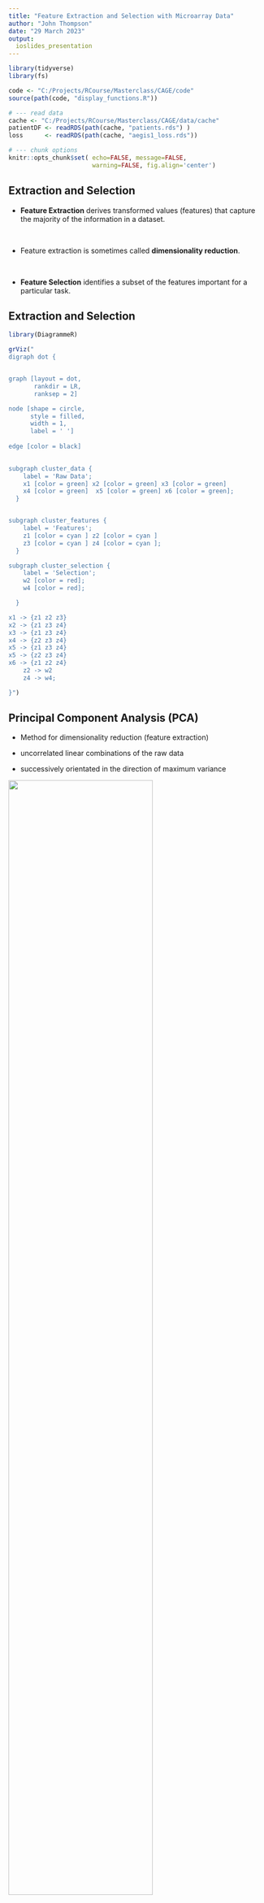 ```yaml
---
title: "Feature Extraction and Selection with Microarray Data"
author: "John Thompson"
date: "29 March 2023"
output: 
  ioslides_presentation
---
```


```r
library(tidyverse)
library(fs)

code <- "C:/Projects/RCourse/Masterclass/CAGE/code"
source(path(code, "display_functions.R"))

# --- read data
cache <- "C:/Projects/RCourse/Masterclass/CAGE/data/cache"
patientDF <- readRDS(path(cache, "patients.rds") )
loss      <- readRDS(path(cache, "aegis1_loss.rds"))

# --- chunk options
knitr::opts_chunk$set( echo=FALSE, message=FALSE, 
                       warning=FALSE, fig.align='center')

```

## Extraction and Selection

* **Feature Extraction** derives transformed values (features) that capture the majority of the information in a dataset. 

<br>

* Feature extraction is sometimes called **dimensionality reduction**.  

<br>

* **Feature Selection** identifies a subset of the features important for a particular task.

## Extraction and Selection

```r
library(DiagrammeR)

grViz("
digraph dot {


graph [layout = dot,
       rankdir = LR,
       ranksep = 2]

node [shape = circle,
      style = filled,
      width = 1,
      label = ' ']
 
edge [color = black]

     
subgraph cluster_data {
    label = 'Raw Data';
    x1 [color = green] x2 [color = green] x3 [color = green] 
    x4 [color = green]  x5 [color = green] x6 [color = green];
  }      


subgraph cluster_features {
    label = 'Features';
    z1 [color = cyan ] z2 [color = cyan ] 
    z3 [color = cyan ] z4 [color = cyan ];
  }      

subgraph cluster_selection {
    label = 'Selection';
    w2 [color = red];
    w4 [color = red];

  }      

x1 -> {z1 z2 z3} 
x2 -> {z1 z3 z4} 
x3 -> {z1 z3 z4} 
x4 -> {z2 z3 z4} 
x5 -> {z1 z3 z4} 
x5 -> {z2 z3 z4}
x6 -> {z1 z2 z4}
    z2 -> w2 
    z4 -> w4;

}")
```

## Principal Component Analysis (PCA)

* Method for dimensionality reduction (feature extraction)

* uncorrelated linear combinations of the raw data  

* successively orientated in the direction of maximum variance  

![](figs/pca.png){height=75%, width=75%}

## AEGIS Trials I and II

Airway Epithelium Gene Expression in the Diagnosis of Lung Cancer

```r
patientDF %>%
  ggplot( aes( x= study, fill = diagnosis)) +
  geom_bar( position = "dodge") +
  labs( title = "Numbers of cancer and benign cases in each study")
```

## The Investigation

- Develop a model to classify cancer/benign

- Use AEGIS-1 to train the model and AEGIS-2 to validate  

- Methods Investigated

  - No Feature Extraction .. Select the M probes that best classify  
  - Use PCA for feature extraction .. Use the first M PCs
  - PCA for feature extraction .. Select the M PCs that best classify  
  
- PCA applied to the raw data and to the scaled raw data  

## Loss Function

Logistic regression models are to predict the cancer cases

Model performance is assessed using the cross-entropy loss
\[
- \frac{1}{N} \sum_{i=1}^N y_i log(\hat{y}_i) + (1-y_i) log(1-\hat{y}_i)
\]

This is equivalent to the log-likelihood for a logistic regression

## Results: In-sample 1-50 Features

```r
list( probe  = loss$probeSelectedDF,
      vPCsel = loss$vpcaSelectedDF,
      vPCord = loss$vpcaOrderedDF,
      cPCsel = loss$cpcaSelectedDF,
      cPCord = loss$cpcaOrderedDF)  %>%
  plot_method_comparison(inloss) +
  ggtitle("In-sample loss for the 5 feature selection methods")
```

## Results: In-sample 1-8 Features

```r
list( probe  = loss$probeSelectedDF %>% slice(1:8),
      vPCsel = loss$vpcaSelectedDF  %>% slice(1:8),
      vPCord = loss$vpcaOrderedDF   %>% slice(1:8),
      cPCsel = loss$cpcaSelectedDF  %>% slice(1:8),
      cPCord = loss$cpcaOrderedDF   %>% slice(1:8))  %>%
  plot_method_comparison(inloss) +
  ggtitle("In-sample loss for the 5 feature selection methods")

```

## Results: Out-of-sample 1-50 Features

```r
list( probe  = loss$probeSelectedDF,
      vPCsel = loss$vpcaSelectedDF,
      vPCord = loss$vpcaOrderedDF,
      cPCsel = loss$cpcaSelectedDF,
      cPCord = loss$cpcaOrderedDF)  %>%
  plot_method_comparison(outloss) +
  ggtitle("Out-of-sample loss for the 5 feature selection methods")
```


## Results: Out-of-sample 1-8 Features

```r
list( probe  = loss$probeSelectedDF %>% slice(1:8),
      vPCsel = loss$vpcaSelectedDF  %>% slice(1:8),
      vPCord = loss$vpcaOrderedDF   %>% slice(1:8),
      cPCsel = loss$cpcaSelectedDF  %>% slice(1:8),
      cPCord = loss$cpcaOrderedDF   %>% slice(1:8))  %>%
  plot_method_comparison(outloss) +
  ggtitle("Out-of-sample loss for the 5 feature selection methods")
```

## Conclusions

* Features selected in AEGIS-1 perform poorly in AEGIS-2  
* Scaled and unscaled PCA performs equally well  
* In-sample performance suggests that 
  - selected PCs out perform selected probes  
  - the first PCs predict particularly poorly  
* Out-of-sample results do not support the use of selected PCs  
  - suggesting that small PCs over-fit the training data